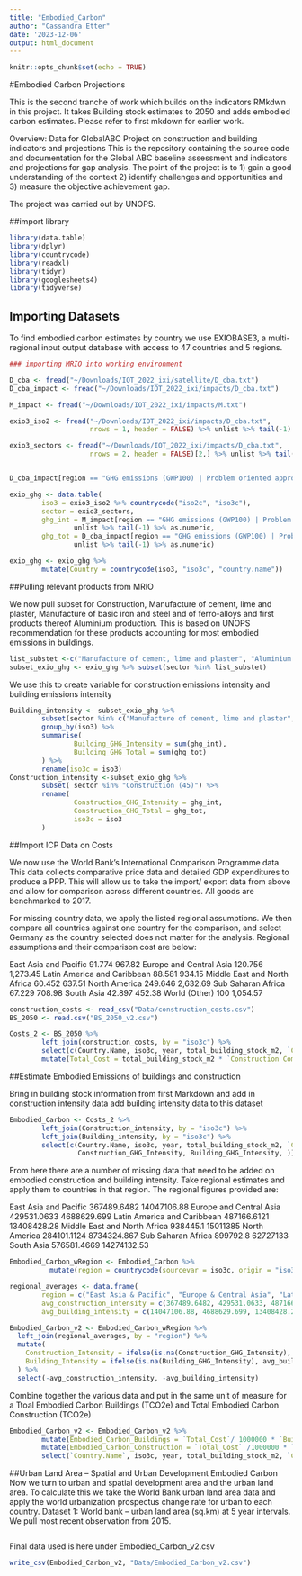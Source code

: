 ```yaml
---
title: "Embodied_Carbon"
author: "Cassandra Etter"
date: '2023-12-06'
output: html_document
---
```


```r
knitr::opts_chunk$set(echo = TRUE)
```

#Embodied Carbon Projections 

This is the second tranche of work which builds on the indicators RMkdwn in this project. It takes Building stock estimates to 2050 and adds embodied carbon estimates. Please refer to first mkdown for earlier work. 

Overview: Data for GlobalABC Project on construction and building indicators and projections
This is the repository containing the source code and documentation for the Global ABC baseline assessment and indicators and projections for gap analysis. 
The point of the project is to 
1) gain a good understanding of the context 
2) identify challenges and opportunities and 
3) measure the objective achievement gap. 

The project was carried out by UNOPS.

##import library
```r
library(data.table)
library(dplyr)
library(countrycode)
library(readxl)
library(tidyr)
library(googlesheets4)
library(tidyverse)
```

## Importing Datasets 

To find embodied carbon estimates by country we use EXIOBASE3, a multi-regional input output database with access to 47 countries and 5 regions. 
```r
### importing MRIO into working environment 

D_cba <- fread("~/Downloads/IOT_2022_ixi/satellite/D_cba.txt")
D_cba_impact <- fread("~/Downloads/IOT_2022_ixi/impacts/D_cba.txt")

M_impact <- fread("~/Downloads/IOT_2022_ixi/impacts/M.txt")

exio3_iso2 <- fread("~/Downloads/IOT_2022_ixi/impacts/D_cba.txt", 
                    nrows = 1, header = FALSE) %>% unlist %>% tail(-1)

exio3_sectors <- fread("~/Downloads/IOT_2022_ixi/impacts/D_cba.txt", 
                    nrows = 2, header = FALSE)[2,] %>% unlist %>% tail(-1)


D_cba_impact[region == "GHG emissions (GWP100) | Problem oriented approach: baseline (CML, 2001) | GWP100 (IPCC, 2007)"]

exio_ghg <- data.table(
        iso3 = exio3_iso2 %>% countrycode("iso2c", "iso3c"),
        sector = exio3_sectors,
        ghg_int = M_impact[region == "GHG emissions (GWP100) | Problem oriented approach: baseline (CML, 2001) | GWP100 (IPCC, 2007)"] %>% 
                unlist %>% tail(-1) %>% as.numeric,
        ghg_tot = D_cba_impact[region == "GHG emissions (GWP100) | Problem oriented approach: baseline (CML, 2001) | GWP100 (IPCC, 2007)"] %>% 
                unlist %>% tail(-1) %>% as.numeric) 

exio_ghg <- exio_ghg %>%
        mutate(Country = countrycode(iso3, "iso3c", "country.name"))
```

##Pulling relevant products from MRIO 

We now pull subset for Construction, Manufacture of cement, lime and plaster, Manufacture of basic iron and steel and of ferro-alloys and first products thereof Aluminium production. This is based on UNOPS recommendation for these products accounting for most embodied emissions in buildings. 
```r
list_substet <-c("Manufacture of cement, lime and plaster", "Aluminium production" ,"Construction (45)","Manufacture of basic iron and steel and of ferro-alloys and first products thereof")
subset_exio_ghg <- exio_ghg %>% subset(sector %in% list_substet)
```

We use this to create variable for construction emissions intensity and building emissions intensity 
```r
Building_intensity <- subset_exio_ghg %>%
        subset(sector %in% c("Manufacture of cement, lime and plaster", "Aluminium production","Manufacture of basic iron and steel and of ferro-alloys and first products thereof")) %>%
        group_by(iso3) %>%
        summarise(
                Building_GHG_Intensity = sum(ghg_int),
                Building_GHG_Total = sum(ghg_tot)
        ) %>%
        rename(iso3c = iso3)
Construction_intensity <-subset_exio_ghg %>%
        subset( sector %in% "Construction (45)") %>%
        rename(
                Construction_GHG_Intensity = ghg_int,
                Construction_GHG_Total = ghg_tot,
                iso3c = iso3
        )
```

##Import ICP Data on Costs

We now use the World Bank's International Comparison Programme data. This data collects comparative price data and detailed GDP expenditures to produce a PPP. This will allow us to take the import/ export data from above and allow for comparison across different countries. All goods are benchmarked to 2017.


For missing country data, we apply the listed regional assumptions. We then compare all countries against one country for the comparison, and select Germany as the country selected does not matter for the analysis. Regional assumptions and their comparison cost are below: 

East Asia and Pacific	91.774	967.82
Europe and Central Asia	120.756	1,273.45
Latin America and Caribbean	88.581	934.15
Middle East and North Africa	60.452	637.51
North America	249.646	2,632.69
Sub Saharan Africa	67.229	708.98
South Asia 	42.897	452.38
World (Other) 	100	1,054.57


```r
construction_costs <- read_csv("Data/construction_costs.csv") 
BS_2050 <- read.csv("BS_2050_v2.csv")

Costs_2 <- BS_2050 %>%
        left_join(construction_costs, by = "iso3c") %>%
        select(c(Country.Name, iso3c, year, total_building_stock_m2, `Construction Comparative`)) %>%
        mutate(Total_Cost = total_building_stock_m2 * `Construction Comparative`)
```

##Estimate Embodied Emissions of buildings and construction 

Bring in building stock information from first Markdown and add in construction intensity data add building intensity data to this dataset 

```r
Embodied_Carbon <- Costs_2 %>%
        left_join(Construction_intensity, by = "iso3c") %>%
        left_join(Building_intensity, by = "iso3c") %>%
        select(c(Country.Name, iso3c, year, total_building_stock_m2, `Construction Comparative`, Total_Cost, 
                 Construction_GHG_Intensity, Building_GHG_Intensity, ))
```
From here there are a number of missing data that need to be added on embodied construction and building intensity. Take regional estimates and apply them to countries in that region. The regional figures provided are:  

East Asia and Pacific	367489.6482	14047106.88
Europe and Central Asia	429531.0633	4688629.699
Latin America and Caribbean	487166.6121	13408428.28
Middle East and North Africa	938445.1	15011385
North America	284101.1124	8734324.867
Sub Saharan Africa	899792.8	62727133
South Asia      576581.4669 14274132.53

```r
Embodied_Carbon_wRegion <- Embodied_Carbon %>%
          mutate(region = countrycode(sourcevar = iso3c, origin = "iso3c", destination = "region"))

regional_averages <- data.frame(
        region = c("East Asia & Pacific", "Europe & Central Asia", "Latin America & Caribbean", "Middle East & North Africa", "North America", "Sub-Saharan Africa", "South Asia"), 
        avg_construction_intensity = c(367489.6482, 429531.0633, 487166.6121, 938445.1, 8734324.867, 899792.8, 576581.4669), 
        avg_building_intensity = c(14047106.88, 4688629.699, 13408428.28, 15011385, 8734324.867, 62727133, 14274132.53))

Embodied_Carbon_v2 <- Embodied_Carbon_wRegion %>%
  left_join(regional_averages, by = "region") %>%
  mutate(
    Construction_Intensity = ifelse(is.na(Construction_GHG_Intensity), avg_construction_intensity, Construction_GHG_Intensity),
    Building_Intensity = ifelse(is.na(Building_GHG_Intensity), avg_building_intensity, Building_GHG_Intensity)
  ) %>%
  select(-avg_construction_intensity, -avg_building_intensity)
```

Combine together the various data and put in the same unit of measure for a Ttoal Embodied Carbon Buildings (TCO2e) and Total Embodied Carbon Construction (TCO2e)

```r
Embodied_Carbon_v2 <- Embodied_Carbon_v2 %>%
        mutate(Embodied_Carbon_Buildings = `Total_Cost`/ 1000000 * `Building_Intensity` / 1000) %>%
        mutate(Embodied_Carbon_Construction = `Total_Cost` /1000000 * `Construction_Intensity` / 1000) %>%
        select(`Country.Name`, iso3c, year, total_building_stock_m2, `Construction Comparative`, Total_Cost, Construction_Intensity, Building_Intensity, Embodied_Carbon_Buildings, Embodied_Carbon_Construction)

```
##Urban Land Area -- Spatial and Urban Development Embodied Carbon 
Now we turn to urban and spatial development area and the urban land area. To calculate this we take the World Bank urban land area data and apply the world urbanization prospectus change rate for urban to each country. 
Dataset 1: World bank -- urban land area (sq.km) at 5 year intervals. We pull most recent observation from 2015. 

```r

```


Final data used is here under Embodied_Carbon_v2.csv 

```r
write_csv(Embodied_Carbon_v2, "Data/Embodied_Carbon_v2.csv")
```

